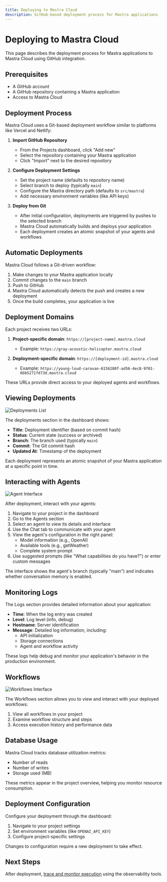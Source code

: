 ```yaml
---
title: Deploying to Mastra Cloud
description: GitHub-based deployment process for Mastra applications
---
```


# Deploying to Mastra Cloud

This page describes the deployment process for Mastra applications to Mastra Cloud using GitHub integration.

## Prerequisites

- A GitHub account
- A GitHub repository containing a Mastra application
- Access to Mastra Cloud

## Deployment Process

Mastra Cloud uses a Git-based deployment workflow similar to platforms like Vercel and Netlify:

1. **Import GitHub Repository**
   - From the Projects dashboard, click "Add new"
   - Select the repository containing your Mastra application
   - Click "Import" next to the desired repository

2. **Configure Deployment Settings**
   - Set the project name (defaults to repository name)
   - Select branch to deploy (typically `main`)
   - Configure the Mastra directory path (defaults to `src/mastra`)
   - Add necessary environment variables (like API keys)

3. **Deploy from Git**
   - After initial configuration, deployments are triggered by pushes to the selected branch
   - Mastra Cloud automatically builds and deploys your application
   - Each deployment creates an atomic snapshot of your agents and workflows

## Automatic Deployments

Mastra Cloud follows a Git-driven workflow:

1. Make changes to your Mastra application locally
2. Commit changes to the `main` branch
3. Push to GitHub
4. Mastra Cloud automatically detects the push and creates a new deployment
5. Once the build completes, your application is live

## Deployment Domains

Each project receives two URLs:

1. **Project-specific domain**: `https://[project-name].mastra.cloud`
   - Example: `https://gray-acoustic-helicopter.mastra.cloud`

2. **Deployment-specific domain**: `https://[deployment-id].mastra.cloud`
   - Example: `https://young-loud-caravan-6156280f-ad56-4ec8-9701-6bb5271fd73d.mastra.cloud`

These URLs provide direct access to your deployed agents and workflows.

## Viewing Deployments

![Deployments List](../../../../../public/image/cloud-agents.png)

The deployments section in the dashboard shows:

- **Title**: Deployment identifier (based on commit hash)
- **Status**: Current state (success or archived)
- **Branch**: The branch used (typically `main`)
- **Commit**: The Git commit hash
- **Updated At**: Timestamp of the deployment

Each deployment represents an atomic snapshot of your Mastra application at a specific point in time.

## Interacting with Agents

![Agent Interface](../../../../../public/image/cloud-agent.png)

After deployment, interact with your agents:

1. Navigate to your project in the dashboard
2. Go to the Agents section
3. Select an agent to view its details and interface
4. Use the Chat tab to communicate with your agent
5. View the agent's configuration in the right panel:
   - Model information (e.g., OpenAI)
   - Available tools (e.g., getWeather)
   - Complete system prompt
6. Use suggested prompts (like "What capabilities do you have?") or enter custom messages

The interface shows the agent's branch (typically "main") and indicates whether conversation memory is enabled.

## Monitoring Logs

The Logs section provides detailed information about your application:

- **Time**: When the log entry was created
- **Level**: Log level (info, debug)
- **Hostname**: Server identification
- **Message**: Detailed log information, including:
  - API initialization
  - Storage connections
  - Agent and workflow activity

These logs help debug and monitor your application's behavior in the production environment.

## Workflows

![Workflows Interface](../../../../../public/image/cloud-workflows.png)

The Workflows section allows you to view and interact with your deployed workflows:

1. View all workflows in your project
2. Examine workflow structure and steps
3. Access execution history and performance data

## Database Usage

Mastra Cloud tracks database utilization metrics:

- Number of reads
- Number of writes
- Storage used (MB)

These metrics appear in the project overview, helping you monitor resource consumption.

## Deployment Configuration

Configure your deployment through the dashboard:

1. Navigate to your project settings
2. Set environment variables (like `OPENAI_API_KEY`)
3. Configure project-specific settings

Changes to configuration require a new deployment to take effect.

## Next Steps

After deployment, [trace and monitor execution](./observability.mdx) using the observability tools.